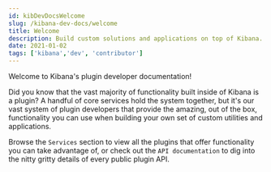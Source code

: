 ```yaml
---
id: kibDevDocsWelcome
slug: /kibana-dev-docs/welcome
title: Welcome
description: Build custom solutions and applications on top of Kibana.
date: 2021-01-02
tags: ['kibana','dev', 'contributor']
---
```


Welcome to Kibana's plugin developer documentation!

Did you know that the vast majority of functionality built inside of Kibana is a plugin? A handful of core services hold the system together,
but it's our vast system of plugin developers that provide the amazing, out of the box, functionality you can use when building your own set of
custom utilities and applications.

Browse the `Services` section to view all the plugins that offer functionality you can take advantage of, or check out the
`API documentation` to dig into the nitty gritty details of every public plugin API.
